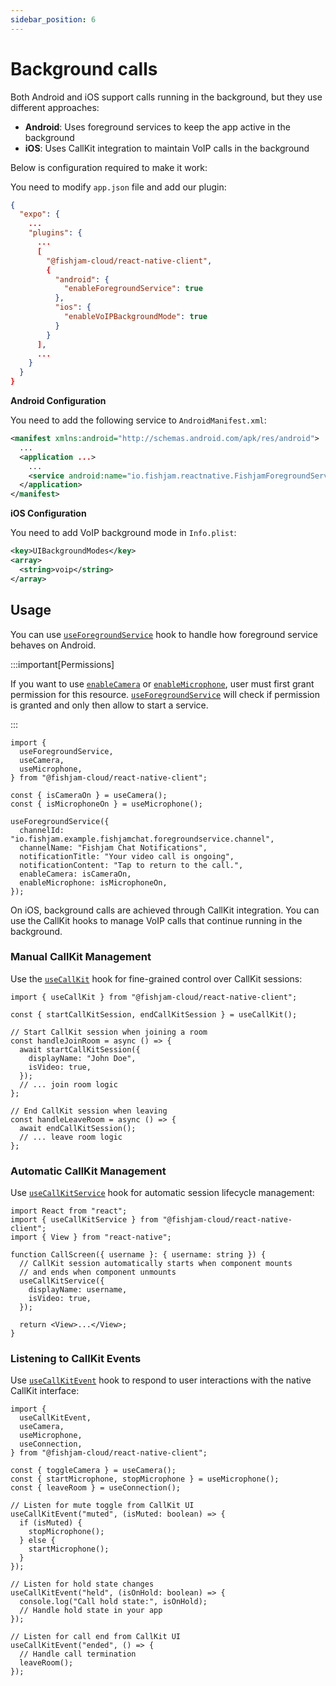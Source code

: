 ```yaml
---
sidebar_position: 6
---
```



# Background calls

Both Android and iOS support calls running in the background, but they use different approaches:

- **Android**: Uses foreground services to keep the app active in the background
- **iOS**: Uses CallKit integration to maintain VoIP calls in the background

Below is configuration required to make it work:

<Tabs groupId="app-type">

  <TabItem value="expo" label="Expo">

You need to modify `app.json` file and add our plugin:

```json
{
  "expo": {
    ...
    "plugins": {
      ...
      [
        "@fishjam-cloud/react-native-client",
        {
          "android": {
            "enableForegroundService": true
          },
          "ios": {
            "enableVoIPBackgroundMode": true
          }
        }
      ],
      ...
    }
  }
}
```

  </TabItem>
  <TabItem value="rn" label="Bare workflow">

**Android Configuration**

You need to add the following service to `AndroidManifest.xml`:

```xml title='AndroidManifest.xml'
<manifest xmlns:android="http://schemas.android.com/apk/res/android">
  ...
  <application ...>
    ...
    <service android:name="io.fishjam.reactnative.FishjamForegroundService" android:foregroundServiceType="camera|microphone|mediaProjection"/>
  </application>
</manifest>
```

**iOS Configuration**

You need to add VoIP background mode in `Info.plist`:

```xml title='Info.plist'
<key>UIBackgroundModes</key>
<array>
  <string>voip</string>
</array>
```

  </TabItem>
</Tabs>

## Usage

<Tabs groupId="platform">

  <TabItem value="android" label="Android">

You can use [`useForegroundService`](../../api/mobile/variables/useForegroundService) hook to handle how foreground service behaves on Android.

:::important[Permissions]

If you want to use [`enableCamera`](../../api/mobile/type-aliases/ForegroundServiceConfig#enablecamera) or [`enableMicrophone`](../../api/mobile/type-aliases/ForegroundServiceConfig#enablemicrophone),
user must first grant permission for this resource. [`useForegroundService`](../../api/mobile/variables/useForegroundService) will check if permission is
granted and only then allow to start a service.

:::

```tsx
import {
  useForegroundService,
  useCamera,
  useMicrophone,
} from "@fishjam-cloud/react-native-client";

const { isCameraOn } = useCamera();
const { isMicrophoneOn } = useMicrophone();

useForegroundService({
  channelId: "io.fishjam.example.fishjamchat.foregroundservice.channel",
  channelName: "Fishjam Chat Notifications",
  notificationTitle: "Your video call is ongoing",
  notificationContent: "Tap to return to the call.",
  enableCamera: isCameraOn,
  enableMicrophone: isMicrophoneOn,
});
```

  </TabItem>
  <TabItem value="ios" label="iOS">

On iOS, background calls are achieved through CallKit integration. You can use the CallKit hooks to manage VoIP calls that continue running in the background.

### Manual CallKit Management

Use the [`useCallKit`](../../api/mobile/variables/useCallKit) hook for fine-grained control over CallKit sessions:

```tsx
import { useCallKit } from "@fishjam-cloud/react-native-client";

const { startCallKitSession, endCallKitSession } = useCallKit();

// Start CallKit session when joining a room
const handleJoinRoom = async () => {
  await startCallKitSession({
    displayName: "John Doe",
    isVideo: true,
  });
  // ... join room logic
};

// End CallKit session when leaving
const handleLeaveRoom = async () => {
  await endCallKitSession();
  // ... leave room logic
};
```

### Automatic CallKit Management

Use [`useCallKitService`](../../api/mobile/variables/useCallKitService) hook for automatic session lifecycle management:

```tsx
import React from "react";
import { useCallKitService } from "@fishjam-cloud/react-native-client";
import { View } from "react-native";

function CallScreen({ username }: { username: string }) {
  // CallKit session automatically starts when component mounts
  // and ends when component unmounts
  useCallKitService({
    displayName: username,
    isVideo: true,
  });

  return <View>...</View>;
}
```

### Listening to CallKit Events

Use [`useCallKitEvent`](../../api/mobile/variables/useCallKitEvent) hook to respond to user interactions with the native CallKit interface:

```tsx
import {
  useCallKitEvent,
  useCamera,
  useMicrophone,
  useConnection,
} from "@fishjam-cloud/react-native-client";

const { toggleCamera } = useCamera();
const { startMicrophone, stopMicrophone } = useMicrophone();
const { leaveRoom } = useConnection();

// Listen for mute toggle from CallKit UI
useCallKitEvent("muted", (isMuted: boolean) => {
  if (isMuted) {
    stopMicrophone();
  } else {
    startMicrophone();
  }
});

// Listen for hold state changes
useCallKitEvent("held", (isOnHold: boolean) => {
  console.log("Call hold state:", isOnHold);
  // Handle hold state in your app
});

// Listen for call end from CallKit UI
useCallKitEvent("ended", () => {
  // Handle call termination
  leaveRoom();
});
```

  </TabItem>
</Tabs>
